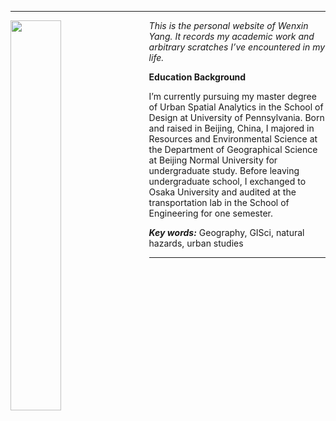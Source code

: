 --------------------------------------------------------------------------


<img src="https://raw.githubusercontent.com/wxyang007/wxyang007.github.io/master/pics/wxyang.jpg" style="width:40%; margin-right: 20px" align="left">

_This is the personal website of Wenxin Yang. It records my academic work and arbitrary scratches I've encountered in my life._


__Education Background__

I'm currently pursuing my master degree of Urban Spatial Analytics in the School of Design at University of Pennsylvania. Born and raised in Beijing, China, I majored in Resources and Environmental Science at the Department of Geographical Science at Beijing Normal University for undergraduate study. Before leaving undergraduate school, I exchanged to Osaka University and audited at the transportation lab in the School of Engineering for one semester.


*__Key words:__* Geography, GISci, natural hazards, urban studies


---------------------------------------------------------------------------
